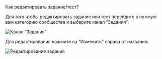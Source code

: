 
<AnchorHeading type="h1" id="edit-test">
  Как редактировать задание/тест?
</AnchorHeading>

Для того чтобы редактировать задание или тест перейдите в нужную вам категорию сообщества и выберите канал “Задания”:

<Image
  width={960}
  height={613}
  src="/assets/markdown/tests/main-tasks.jpg"
  alt="Канал “Задания”"
  noRatio
/>

Для редактирования нажмите на “Изменить” справа от названия:

<Image
  width={599}
  height={60}
  src="/assets/markdown/tests/edit-task.jpg"
  alt="Редактирование задания"
  noRatio
/>